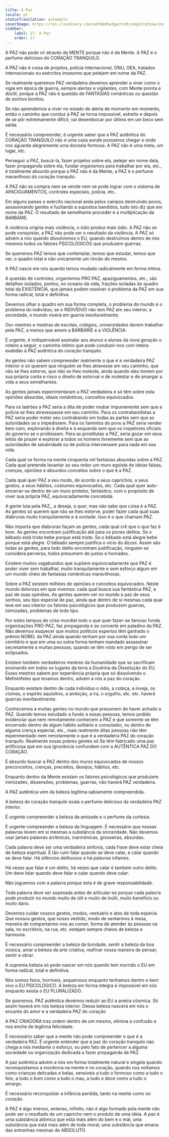```yaml
---
title: A Paz
locale: pt
statusTranslation: automatic
coverImage: https://res.cloudinary.com/xmfm6mhw3gwctndtcubgx2rptnae/image/upload/v1740337243/small_cover_educacion_fundamental_a051170f1c.webp
sidebar:
    label: 17. A Paz
    order: 17
---
```

A PAZ não pode vir através da MENTE porque não é da Mente. A PAZ é o perfume delicioso do CORAÇÃO TRANQUILO.

A PAZ não é coisa de projetos, polícia internacional, ONU, OEA, tratados internacionais ou exércitos invasores que pelejem em nome da PAZ.

Se realmente queremos PAZ verdadeira devemos aprender a viver como o vigia em época de guerra, sempre alertas e vigilantes, com Mente pronta e dúctil, porque a PAZ não é questão de FANTASIAS românticas ou questão de sonhos bonitos.

Se não aprendemos a viver no estado de alerta de momento em momento, então o caminho que conduz à PAZ se torna impossível, estreito e depois de se pôr extremamente difícil, vai desembocar por último em um beco sem saída.

É necessário compreender, é urgente saber que a PAZ autêntica do CORAÇÃO TRANQUILO não é uma casa aonde possamos chegar e onde nos aguarde alegremente uma donzela formosa. A PAZ não é uma meta, um lugar, etc.

Perseguir a PAZ, buscá-la, fazer projetos sobre ela, pelejar em nome dela, fazer propaganda sobre ela, fundar organismos para trabalhar por ela, etc., é totalmente absurdo porque a PAZ não é da Mente, a PAZ é o perfume maravilhoso do coração tranquilo.

A PAZ não se compra nem se vende nem se pode lograr com o sistema de APACIGUAMENTOS, controles especiais, polícia, etc..

Em alguns países o exército nacional anda pelos campos destruindo povos, assassinando gentes e fuzilando a supostos bandidos, tudo isto diz que em nome da PAZ. O resultado de semelhante proceder é a multiplicação da BARBÁRIE.

A violência origina mais violência, o ódio produz mais ódio. A PAZ não se pode conquistar, a PAZ não pode ser o resultado da violência. A PAZ só advém a nós quando dissolvemos o EU, quando destruímos dentro de nós mesmos todos os fatores PSICOLÓGICOS que produzem guerras.

Se queremos PAZ temos que contemplar, temos que estudar, temos que ver, o quadro total e não unicamente um rincão do mesmo.

A PAZ nasce em nós quando temos mudado radicalmente em forma íntima.

A questão de controles, organismos PRO PAZ, apaziguamentos, etc., são detalhes isolados, pontos, no oceano da vida, frações isoladas do quadro total da EXISTÊNCIA, que jamais podem resolver o problema da PAZ em sua forma radical, total e definitiva.

Devemos olhar o quadro em sua forma completa, o problema do mundo é o problema do indivíduo; se o INDIVÍDUO não tem PAZ em seu interior, a sociedade, o mundo viverá em guerra inevitavelmente.

Os» mestres e mestras de escolas, colégios, universidades devem trabalhar pela PAZ, a menos que amem a BARBÁRIE e a VIOLÊNCIA.

É urgente, é indispensável assinalar aos alunos e alunas da nova geração o roteiro a seguir, o caminho íntimo que pode conduzir-nos com inteira exatidão à PAZ autêntica do coração tranquilo.

As gentes não sabem compreender realmente o que é a verdadeira PAZ interior e só querem que ninguém se lhes atravesse em seu caminho, que não se lhes estorve, que não se lhes moleste, ainda quando eles tomem por sua própria conta e risco o direito de estorvar e de molestar e de amargar a vida a seus semelhantes.

As gentes jamais experimentaram a PAZ verdadeira e só têm sobre esta opiniões absurdas, ideais românticos, conceitos equivocados.

Para os ladrões a PAZ seria a dita de poder roubar impunemente sem que a polícia se lhes atravessasse em seu caminho. Para os contrabandistas a PAZ seria poder meter seu contrabando em todas as partes sem que as autoridades se o impedissem. Para os famintos do povo a PAZ seria vender bem caro, explorando à direita e à esquerda sem que os inspetores oficiais do governo se o proibissem. Para as prostitutas a PAZ, seria gozar em seus leitos de prazer e explorar a todos os homens livremente sem que as autoridades de salubridade ou de polícia interviessem para nada em sua vida.

Cada qual se forma na mente cinquenta mil fantasias absurdas sobre a PAZ. Cada qual pretende levantar ao seu redor um muro egoísta de ideias falsas, crenças, opiniões e absurdos conceitos sobre o que é a PAZ.

Cada qual quer PAZ a seu modo, de acordo a seus caprichos, a seus gostos, a seus hábitos, costumes equivocados, etc. Cada qual quer auto-encerrar-se dentro de um muro protetor, fantástico, com o propósito de viver sua própria PAZ, equivocadamente concebida.

A gente luta pela PAZ,, a deseja, a quer, mas não sabe que coisa é a PAZ. As gentes só querem que não se lhes estorve, poder fazer cada qual suas diabruras muito tranquilamente e à vontade. Isso é o que chamam PAZ.

Não importa que diabruras façam as gentes, cada qual crê que o que faz é bom. As gentes encontram justificação até para os piores delitos. Se o bêbado está triste bebe porque está triste. Se o bêbado está alegre bebe porque está alegre. O bêbado sempre justifica o vício do álcool. Assim são todas as gentes, para todo delito encontram justificação, ninguém se considera perverso, todos presumem de justos e honrados.

Existem muitos vagabundos que supõem equivocadamente que PAZ é poder viver sem trabalhar, muito tranquilamente e sem esforço algum em um mundo cheio de fantasias românticas maravilhosas.

Sobre a PAZ existem milhões de opiniões e conceitos equivocados. Neste mundo doloroso em que vivemos: cada qual busca sua fantástica PAZ, a paz de suas opiniões. As gentes querem ver no mundo a paz de seus sonhos, seu tipo especial de paz, ainda que dentro de si mesmas cada qual leve em seu interior os fatores psicológicos que produzem guerras, inimizades, problemas de todo tipo.

Por estes tempos de crise mundial todo o que quer fazer-se famoso funda organizações PRÓ-PAZ, faz propaganda e se converte em paladino da PAZ. Não devemos esquecer que muitos políticos espertos têm ganhado o prêmio NOBEL da PAZ ainda quando tenham por sua conta todo um cemitério e que em uma ou outra forma tenham mandado assassinar secretamente a muitas pessoas, quando se têm visto em perigo de ser eclipsados.

Existem também verdadeiros mestres da humanidade que se sacrificam ensinando em todos os lugares da terra a Doutrina da Dissolução do EU. Esses mestres sabem por experiência própria que só dissolvendo o Mefistófeles que levamos dentro, advém a nós a paz do coração.

Enquanto existam dentro de cada indivíduo o ódio, a cobiça, a inveja, os ciúmes, o espírito aquisitivo, a ambição, a ira, o orgulho, etc. etc. haverá guerras inevitavelmente.

Conhecemos a muitas gentes no mundo que presumem de haver achado a PAZ. Quando temos estudado a fundo a essas pessoas, temos podido evidenciar que nem remotamente conhecem a PAZ e que somente se têm encerrado dentro de algum hábito solitário e consolador, ou dentro de alguma crença especial, etc., mais realmente ditas pessoas não têm experimentado nem remotamente o que é a verdadeira PAZ do coração tranquilo. Realmente essas pobres gentes só Se têm fabricado uma paz artificiosa que em sua ignorância confundem com a AUTÊNTICA PAZ DO CORAÇÃO.

É absurdo buscar a PAZ dentro dos muros equivocados de nossos preconceitos, crenças, preceitos, desejos, hábitos, etc.

Enquanto dentro da Mente existam os fatores psicológicos que produzem inimizades, dissensões, problemas, guerras, não haverá PAZ verdadeira.

A PAZ autêntica vem da beleza legítima sabiamente compreendida.

A beleza do coração tranquilo exala o perfume delicioso da verdadeira PAZ interior.

É urgente compreender a beleza da amizade e o perfume da cortesia.

É urgente compreender a beleza da linguagem. É necessário que nossas palavras levem em si mesmas a substância da sinceridade. Não devemos usar jamais palavras arrítmicas, inarmônicas, grosseiras, absurdas.

Cada palavra deve ser uma verdadeira sinfonia, cada frase deve estar cheia de beleza espiritual. É tão ruim falar quando se deve calar, e calar quando se deve falar. Há silêncios delituosos e há palavras infames.

Há vezes que falar é um delito, há vezes que calar é também outro delito. Um deve falar quando deve falar e calar quando deve calar.

Não joguemos com a palavra porque esta é de grave responsabilidade.

Toda palavra deve ser sopesada antes de articular-se porque cada palavra pode produzir no mundo muito de útil e muito de inútil, muito benefício ou muito dano.

Devemos cuidar nossos gestos, modos, vestuário e atos de toda espécie. Que nossos gestos, que nosso vestido, modo de sentarmos à mesa, maneira de comportarmo-nos ao comer, forma de atender às pessoas na sala, no escritório, na rua, etc. estejam sempre cheios de beleza e harmonia.

É necessário compreender a beleza da bondade, sentir a beleza da boa música, amar a beleza da arte criativa, reafinar nossa maneira de pensar, sentir e obrar.

A suprema beleza só pode nascer em nós quando tem morrido o EU em forma radical, total e definitiva.

Nós somos feios, horríveis, asquerosos enquanto tenhamos dentro e bem vivo o EU PSICOLÓGICO. A beleza em forma íntegra é impossível em nós enquanto exista o EU PLURALIZADO.

Se queremos. PAZ autêntica devemos reduzir ao EU a poeira cósmica. Só assim haverá em nós beleza interior. Dessa beleza nascerá em nós o encanto do amor e a verdadeira PAZ do coração

A PAZ CRIADORA traz ordem dentro de um mesmo, elimina a confusão e nos enche de legítima felicidade.

É necessário saber que a mente não pode compreender o que é a verdadeira PAZ. É urgente entender que a paz do coração tranquilo não chega a nós mediante o esforço, ou pelo fato de pertencer a alguma sociedade ou organização dedicada a fazer propaganda de PAZ.

A paz autêntica advém a nós em forma totalmente natural e singela quando reconquistamos a inocência na mente e no coração, quando nos voltamos como crianças delicadas e belas, sensíveis a tudo o formoso como a tudo o feio, a tudo o bom como a tudo o mau, a tudo o doce como a tudo o amargo.

É necessário reconquistar a infância perdida, tanto na mente como no coração.

A PAZ é algo imenso, extenso, infinito, não é algo formado pela mente não pode ser o resultado de um capricho nem o produto de uma ideia. A paz é uma substância atômica que está mais além do bem e o mal, uma substância que está mais além de toda moral, uma substância que emana das entranhas mesmas do ABSOLUTO.


